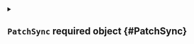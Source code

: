 


<details className="config-field" data-expandable="true">
<summary>

## `PatchSync` <span className="config-field-required" data-required="true">required</span> <span className="config-field-type">object</span> <span className="config-field-default"></span> <span className="config-field-enum"></span> {#PatchSync}



</summary>




<details className="config-field" data-expandable="false" open>
<summary>

### `secret` <span className="config-field-required" data-required="false">required</span> <span className="config-field-type">boolean</span> <span className="config-field-default">true</span> <span className="config-field-enum"></span> {#PatchSync-secret}



</summary>



</details>



<details className="config-field" data-expandable="false" open>
<summary>

### `configmap` <span className="config-field-required" data-required="false">required</span> <span className="config-field-type">boolean</span> <span className="config-field-default">true</span> <span className="config-field-enum"></span> {#PatchSync-configmap}



</summary>



</details>


</details>
